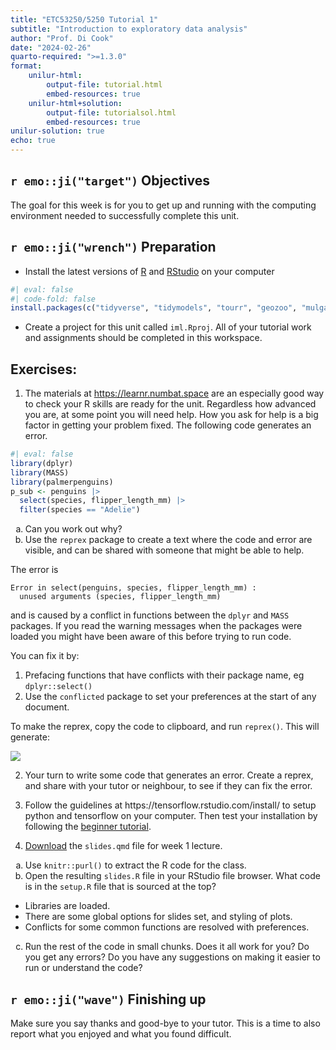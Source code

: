 ```yaml
---
title: "ETC53250/5250 Tutorial 1"
subtitle: "Introduction to exploratory data analysis"
author: "Prof. Di Cook"
date: "2024-02-26"
quarto-required: ">=1.3.0"
format:
    unilur-html:
        output-file: tutorial.html
        embed-resources: true
    unilur-html+solution:
        output-file: tutorialsol.html
        embed-resources: true
unilur-solution: true
echo: true
---
```


## `r emo::ji("target")` Objectives

The goal for this week is for you to get up and running with the computing environment needed to successfully complete this unit. 

## `r emo::ji("wrench")` Preparation 

- Install the latest versions of [R](https://cran.rstudio.com) and [RStudio](https://posit.co/downloads/) on your computer

```r
#| eval: false
#| code-fold: false
install.packages(c("tidyverse", "tidymodels", "tourr", "geozoo", "mulgar", "ggpcp", "plotly", "detourr", "langevitour", "ggbeeswarm", "MASS", "GGally", "ISLR", "mvtnorm", "rpart", "rpart.plot", "randomForest", "e1071", "xgboost", "Rtsne", "classifly", "penalizedLDA", "nnet", "kernelshap", "shapviz", "iml", "DALEX", "cxhull", "fpc", "mclust", "ggdendro", "kohonen", "aweSOM", "patchwork", "ggthemes", "colorspace", "palmerpenguins"), dependencies = TRUE)
```

- Create a project for this unit called `iml.Rproj`. All of your tutorial work and assignments should be completed in this workspace. 

## Exercises: 


1. The materials at [https://learnr.numbat.space](https://learnr.numbat.space) are an especially good way to check your R skills are ready for the unit. Regardless how advanced you are, at some point you will need help. How you ask for help is a big factor in getting your problem fixed. The following code generates an error. 

```r
#| eval: false
library(dplyr)
library(MASS)
library(palmerpenguins)
p_sub <- penguins |>
  select(species, flipper_length_mm) |>
  filter(species == "Adelie")
```
a. Can you work out why?
b. Use the `reprex` package to create a text where the code and error are visible, and can be shared with someone that might be able to help.

::: unilur-solution

The error is 

```
Error in select(penguins, species, flipper_length_mm) : 
  unused arguments (species, flipper_length_mm)
```

and is caused by a conflict in functions between the `dplyr` and `MASS` packages. If you read the warning messages when the packages were loaded you might have been aware of this before trying to run code. 

You can fix it by:

1. Prefacing functions that have conflicts with their package name, eg `dplyr::select()`
2. Use the `conflicted` package to set your preferences at the start of any document.

To make the reprex, copy the code to clipboard, and run `reprex()`. This will generate:

![](images/reprex.png)

:::

2. Your turn to write some code that generates an error. Create a reprex, and share with your tutor or neighbour, to see if they can fix the error. 

3. Follow the guidelines at https://tensorflow.rstudio.com/install/ to setup python and tensorflow on your computer. Then test your installation by following the [beginner tutorial](https://tensorflow.rstudio.com/tutorials/quickstart/beginner).

4. [Download](https://github.com/numbats/iml/blob/master/week1/slides.qmd) the `slides.qmd` file for week 1 lecture. 

a. Use `knitr::purl()` to extract the R code for the class. 
b. Open the resulting `slides.R` file in your RStudio file browser. What code is in the `setup.R` file that is sourced at the top?

::: unilur-solution
- Libraries are loaded.
- There are some global options for slides set, and styling of plots.
- Conflicts for some common functions are resolved with preferences.
:::

c. Run the rest of the code in small chunks. Does it all work for you? Do you get any errors? Do you have any suggestions on making it easier to run or understand the code?

## `r emo::ji("wave")` Finishing up

Make sure you say thanks and good-bye to your tutor. This is a time to also report what you enjoyed and what you found difficult.
